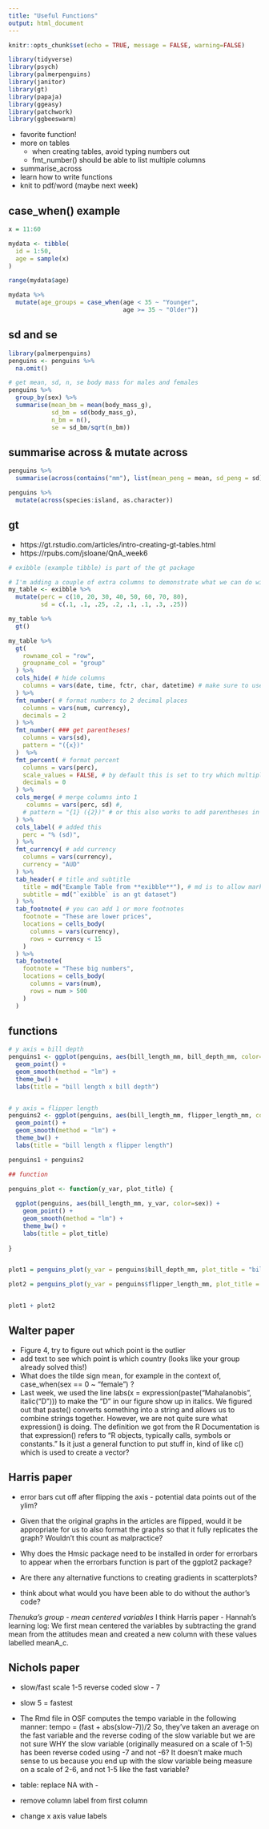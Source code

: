 ---
title: "Useful Functions"
output: html_document
---

```{r setup, include=FALSE}
knitr::opts_chunk$set(echo = TRUE, message = FALSE, warning=FALSE)
```

```{r}
library(tidyverse)
library(psych)
library(palmerpenguins)
library(janitor)
library(gt)
library(papaja)
library(ggeasy)
library(patchwork)
library(ggbeeswarm)
```

- favorite function!
- more on tables
  - when creating tables, avoid typing numbers out 
  - fmt_number() should be able to list multiple columns 
- summarise_across
- learn how to write functions 
- knit to pdf/word (maybe next week)

## case_when() example
```{r}
x = 11:60

mydata <- tibble(
  id = 1:50, 
  age = sample(x)
)

range(mydata$age)

mydata %>%
  mutate(age_groups = case_when(age < 35 ~ "Younger",
                                age >= 35 ~ "Older"))

```

## sd and se
```{r}
library(palmerpenguins)
penguins <- penguins %>%
  na.omit()

# get mean, sd, n, se body mass for males and females
penguins %>%
  group_by(sex) %>%
  summarise(mean_bm = mean(body_mass_g),
            sd_bm = sd(body_mass_g),
            n_bm = n(),
            se = sd_bm/sqrt(n_bm))
```

## summarise across & mutate across
```{r}
penguins %>%
  summarise(across(contains("mm"), list(mean_peng = mean, sd_peng = sd), na.rm=TRUE))

penguins %>%
  mutate(across(species:island, as.character))

```

## gt 
- https://gt.rstudio.com/articles/intro-creating-gt-tables.html
- https://rpubs.com/jsloane/QnA_week6
```{r}
# exibble (example tibble) is part of the gt package

# I'm adding a couple of extra columns to demonstrate what we can do with gt
my_table <- exibble %>%
  mutate(perc = c(10, 20, 30, 40, 50, 60, 70, 80), 
         sd = c(.1, .1, .25, .2, .1, .1, .3, .25))

my_table %>%
  gt()

my_table %>%
  gt(
    rowname_col = "row",
    groupname_col = "group"
  ) %>%
  cols_hide( # hide columns
    columns = vars(date, time, fctr, char, datetime) # make sure to use vars()
  ) %>%
  fmt_number( # format numbers to 2 decimal places
    columns = vars(num, currency), 
    decimals = 2
  ) %>%
  fmt_number( ### get parentheses!
    columns = vars(sd),
    pattern = "({x})"
  )  %>%
  fmt_percent( # format percent
    columns = vars(perc), 
    scale_values = FALSE, # by default this is set to try which multiplies the variable by 100
    decimals = 0
  ) %>%
  cols_merge( # merge columns into 1
     columns = vars(perc, sd) #,
    # pattern = "{1} ({2})" # or this also works to add parentheses in columns you are merging
  ) %>%
  cols_label( # added this
    perc = "% (sd)",
  ) %>%
  fmt_currency( # add currency 
    columns = vars(currency),
    currency = "AUD"
  ) %>%
  tab_header( # title and subtitle
    title = md("Example Table from **exibble**"), # md is to allow markdown formatting
    subtitle = md("`exibble` is an gt dataset")
  ) %>%
  tab_footnote( # you can add 1 or more footnotes
    footnote = "These are lower prices", 
    locations = cells_body(
      columns = vars(currency), 
      rows = currency < 15
    )
  ) %>%
  tab_footnote(
    footnote = "These big numbers", 
    locations = cells_body(
      columns = vars(num), 
      rows = num > 500
    )
  )
```

## functions
```{r}
# y axis = bill depth 
penguins1 <- ggplot(penguins, aes(bill_length_mm, bill_depth_mm, color=sex)) +
  geom_point() +
  geom_smooth(method = "lm") +
  theme_bw() +
  labs(title = "bill length x bill depth")


# y axis = flipper length
penguins2 <- ggplot(penguins, aes(bill_length_mm, flipper_length_mm, color=sex)) +
  geom_point() +
  geom_smooth(method = "lm") +
  theme_bw() +
  labs(title = "bill length x flipper length")

penguins1 + penguins2

## function

penguins_plot <- function(y_var, plot_title) {
  
  ggplot(penguins, aes(bill_length_mm, y_var, color=sex)) +
    geom_point() +
    geom_smooth(method = "lm") +
    theme_bw() +
    labs(title = plot_title)
  
}


plot1 = penguins_plot(y_var = penguins$bill_depth_mm, plot_title = "bill length x bill depth")

plot2 = penguins_plot(y_var = penguins$flipper_length_mm, plot_title = "bill length x flipper length")


plot1 + plot2
```


## Walter paper
- Figure 4, try to figure out which point is the outlier
- add text to see which point is which country (looks like your group already solved this!)
- What does the tilde sign mean, for example in the context of, case_when(sex == 0 ~ "female") ?
- Last week, we used the line labs(x = expression(paste("Mahalanobis ", italic("D"))) to make the “D” in our figure show up in italics. We figured out that paste() converts something into a string and allows us to combine strings together. However, we are not quite sure what expression() is doing. The definition we got from the R Documentation is that expression() refers to “R objects, typically calls, symbols or constants.” Is it just a general function to put stuff in, kind of like c() which is used to create a vector?

## Harris paper
- error bars cut off after flipping the axis - potential data points out of the ylim?
- Given that the original graphs in the articles are flipped, would it be appropriate for us to also format the graphs so that it fully replicates the graph? Wouldn’t this count as malpractice?
- Why does the Hmsic package need to be installed in order for errorbars to appear when the errorbars function is part of the ggplot2 package?
- Are there any alternative functions to creating gradients in scatterplots?

- think about what would you have been able to do without the author's code? 

*Thenuka's group - mean centered variables* I think Harris paper
- Hannah's learning log: We first mean centered the variables by subtracting the grand mean from the attitudes mean and created a new column with these values labelled meanA_c.


## Nichols paper
- slow/fast scale 1-5 reverse coded slow - 7
- slow 5 = fastest

- The Rmd file in OSF computes the tempo variable in the following manner: tempo = (fast + abs(slow-7))/2 So, they’ve taken an average on the fast variable and the reverse coding of the slow variable but we are not sure WHY the slow variable (originally measured on a scale of 1-5) has been reverse coded using -7 and not -6? It doesn’t make much sense to us because you end up with the slow variable being measure on a scale of 2-6, and not 1-5 like the fast variable?
- table: replace NA with -
- remove column label from first column
- change x axis value labels

